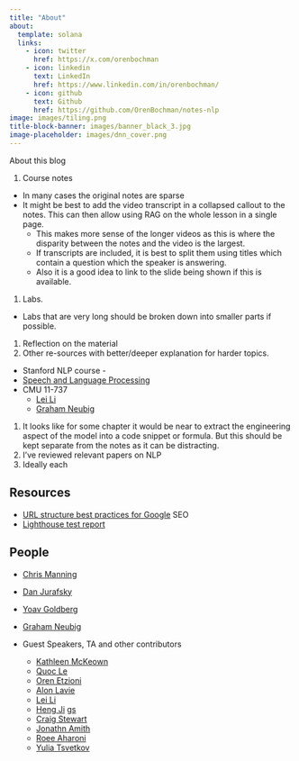 ```yaml
---
title: "About"
about:
  template: solana
  links:
    - icon: twitter
      href: https://x.com/orenbochman
    - icon: linkedin
      text: LinkedIn
      href: https://www.linkedin.com/in/orenbochman/
    - icon: github
      text: Github
      href: https://github.com/OrenBochman/notes-nlp
image: images/tiling.png
title-block-banner: images/banner_black_3.jpg
image-placeholder: images/dnn_cover.png
---
```


About this blog

1. Course notes
  - In many cases the original notes are sparse
  - It might be best to add the video transcript in a collapsed callout to the notes. This can then allow using RAG on the whole lesson in a single page.
    - This makes more sense of the longer videos as this is where the disparity between the notes and the video is the largest.
    - If transcripts are included, it is best to split them using titles which contain a question which the speaker is answering.
    - Also it is a good idea to link to the slide being shown if this is available.
1. Labs. 
  - Labs that are very long should be broken down into smaller parts if possible.
1. Reflection on the material
1. Other re-sources with better/deeper explanation for harder topics.
  - Stanford NLP course - <!-- TODO: add course to notes -->
  - [Speech and Language Processing](https://web.stanford.edu/~jurafsky/slp3/)  <!-- TODO: add book to notes & review -->
  - CMU 11-737 
    - [Lei Li](https://lileicc.github.io/course/11737mnlp23fa/)
    - [Graham Neubig](http://www.phontron.com/class/nn4nlp2020/)
1. It looks like for some chapter it would be near to extract the engineering aspect of the model into a code snippet or formula. But this should be kept separate from the notes as it can be distracting.
1. I've reviewed relevant papers on NLP
1. Ideally each 



## Resources

- [URL structure best practices for Google](https://developers.google.com/search/docs/crawling-indexing/url-structure) SEO
- [Lighthouse test report](https://pagespeed.web.dev/analysis/https-orenbochman-github-io-notes-nlp/ci8xk7h348?form_factor=mobile)


## People

- [Chris Manning](https://nlp.stanford.edu/manning/)
- [Dan Jurafsky](https://web.stanford.edu/~jurafsky/slp3/)
- [Yoav Goldberg](https://www.cs.biu.ac.il/~yogo/)
- [Graham Neubig](https://www.phontron.com/)

- Guest Speakers, TA and other contributors

  - [Kathleen McKeown](https://www.cs.columbia.edu/~kathy/)
  - [Quoc Le](https://ai.google/research/people/QuocLe)
  - [Oren Etzioni](https://www.cs.washington.edu/people/faculty/etzioni)
  - [Alon Lavie](https://www.cs.cmu.edu/~alavie/)
  - [Lei Li](https://lileicc.github.io/course/11737mnlp23fa/)
  - [Heng Ji](https://blender.cs.illinois.edu/hengji.html) [gs](https://scholar.google.com/citations?user=z7GCqT4AAAAJ&hl=en)
  - [Craig Stewart](https://www.linkedin.com/in/-craig-stewart-/)
  - [Jonathn Amith](https://www.researchgate.net/profile/Jonathan-Amith)
  - [Roee Aharoni](https://https://roeeaharoni.com//)
  - [Yulia Tsvetkov](https://homes.cs.washington.edu/~yuliats/)